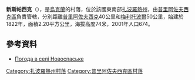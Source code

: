 {{coord|46|55|25|N|36|0|2|E|scale:100000|display=title}}

'''新斯帕西克'''（{{lang-uk|Новоспаське}}），是[[烏克蘭|烏克蘭]]的村落，位於該國東南部[[扎波羅熱州|扎波羅熱州]]，由[[普里阿佐夫西克區|普里阿佐夫西克區]]負責管轄，分別距離[[普里阿佐夫西克|普里阿佐夫西克]]40公里和[[梅利托波爾|梅利托波爾]]50公里，始建於1822年，面積2.20平方公里，海拔高度74米，2001年人口674。

==參考資料==
* [http://weather.in.ua/ua/zaporozhskaja/18201 Погода в селі Новоспаське] {{Wayback|url=http://weather.in.ua/ua/zaporozhskaja/18201 |date=20160305120019 }}

[[Category:扎波羅熱州村落|Category:扎波羅熱州村落]]
[[Category:普里阿佐夫西克區村落|Category:普里阿佐夫西克區村落]]


{{Zaporizhia-geo-stub}}